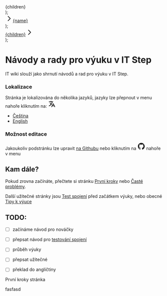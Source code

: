 
  <footer class="mt-24">
    <div class="flex flex-row items-center justify-between">
      {children}
    </div>
  </footer>
);

  <div><a class="text-lg font-medium p-4 -ml-4 no-underline text-gray-600 hover:text-blue-600 flex items-center mr-2" title={name} href={link}><svg height="24" fill="none" viewBox="0 0 24 24" stroke="currentColor" class="transform inline flex-shrink-0 rotate-180 mr-1"><path stroke-linecap="round" stroke-linejoin="round" stroke-width="2" d="M9 5l7 7-7 7"></path></svg>{name}</a></div>
);

  <div><a class="text-lg font-medium p-4 -mr-4 no-underline text-gray-600 hover:text-blue-600 flex items-center ml-2" title={children} href="start/">{children}<svg height="24" fill="none" viewBox="0 0 24 24" stroke="currentColor" class="transform inline flex-shrink-0 ml-1"><path stroke-linecap="round" stroke-linejoin="round" stroke-width="2" d="M9 5l7 7-7 7"></path></svg></a></div>
);

# Návody a rady pro výuku v IT Step

IT wiki slouží jako shrnutí návodů a rad pro výuku v IT Step.

### Lokalizace

Stránka je lokalizována do několika jazyků, jazyky lze přepnout v menu nahoře kliknutím na: <svg fill="none" width="24" height="24" stroke="currentColor" class="inline"><path stroke-linecap="round" stroke-linejoin="round" stroke-width="2" d="M3 5h12M9 3v2m1.048 9.5A18.022 18.022 0 0 1 6.412 9m6.088 9h7M11 21l5-10 5 10M12.751 5C11.783 10.77 8.07 15.61 3 18.129"/></svg>

- [Čeština](/cs/)
- [English](/en/)

### Možnost editace

Jakoukoliv podstránku lze upravit [na Githubu](https://github.com/h0n24/itwiki/) nebo kliknutím na <svg height="24" viewBox="2 2 20 20" fill="none" aria-hidden="true" class="inline"><path fill-rule="evenodd" clip-rule="evenodd" d="M12 3c-4.9725 0-9 4.12937-9 9.2276 0 4.0833 2.57625 7.5321 6.15374 8.7548.45.0807.61875-.1961.61875-.4383 0-.2192-.01124-.9459-.01124-1.7187C7.5 19.2522 6.915 18.2602 6.735 17.7412c-.10125-.2653-.54001-1.0843-.9225-1.3034-.315-.1731-.765-.5998-.01126-.6114.70876-.0115 1.21501.669 1.38375.9459.81 1.3956 2.10376 1.0035 2.62126.7612.07875-.5998.31495-1.0035.57375-1.2342-2.0025-.2306-4.095-1.0265-4.095-4.5561 0-1.0035.34875-1.834.92249-2.47994-.08999-.23069-.40499-1.17652.09001-2.44532 0 0 .75375-.24223 2.47499.94583.72001-.20762 1.48501-.31143 2.25001-.31143.765 0 1.53.10381 2.25.31143 1.7212-1.19959 2.475-.94583 2.475-.94583.4949 1.2688.18 2.21463.09 2.44532.5738.64594.9225 1.46484.9225 2.47994 0 3.5411-2.1037 4.3255-4.1063 4.5561.3263.2884.6076.8421.6076 1.7072 0 1.2342-.0113 2.2261-.0113 2.5376 0 .2422.1688.5305.6188.4383 1.7866-.6184 3.3391-1.7958 4.439-3.3662 1.0999-1.5705 1.6917-3.4551 1.6922-5.3886C21 7.12937 16.9725 3 12 3Z" fill="currentColor"/></svg> nahoře v menu

## Kam dále?

Pokud zrovna začínáte, přečtete si stránku [První kroky](start) nebo [Časté problémy](start/problems).

Další užitečné stránky jsou [Test spojení](connection-test) před začátkem výuky, nebo obecné [Tipy k výuce](teach)

## TODO:

- [ ] začínáme návod pro nováčky
- [ ] přepsat návod pro [testování spojení](https://docs.google.com/document/d/1le6zpDI34TzZktw4YVXCDxztVooKSywLxCHUzi4MbuY/edit#heading=h.pl50fgzczfxa)
- [ ] průběh výuky
- [ ] přepsat užitečné
- [ ] překlad do angličtiny


<Links>
  <PrevPage name="Test" link="start/problems"></PrevPage>
  <NextPage>První kroky stránka</NextPage>
</Links>

<Test>fasfasd</Test>